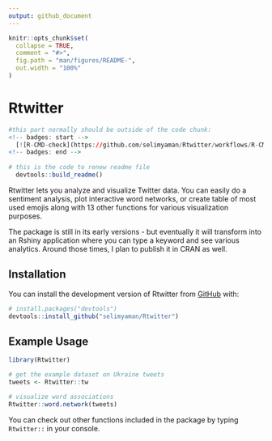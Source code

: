 ```yaml
---
output: github_document
---
```


<!-- README.md is generated from README.Rmd. Please edit that file -->

```r
knitr::opts_chunk$set(
  collapse = TRUE,
  comment = "#>",
  fig.path = "man/figures/README-",
  out.width = "100%"
)
```

# Rtwitter

```r
#this part normally should be outside of the code chunk:
<!-- badges: start -->
  [![R-CMD-check](https://github.com/selimyaman/Rtwitter/workflows/R-CMD-check/badge.svg)](https://github.com/selimyaman/Rtwitter/actions)
<!-- badges: end -->
  
# this is the code to renew readme file
  devtools::build_readme()
```

Rtwitter lets you analyze and visualize Twitter data. You can easily do a sentiment analysis, plot interactive word networks, or create table of most used emojis along with 13 other functions for various visualization purposes.

The package is still in its early versions - but eventually it will transform into an Rshiny application where you can type a keyword and see various analytics. Around those times, I plan to publish it in CRAN as well.

## Installation

You can install the development version of Rtwitter from [GitHub](https://github.com/) with:

``` r
# install.packages("devtools")
devtools::install_github("selimyaman/Rtwitter")
```

## Example Usage

```r
library(Rtwitter)

# get the example dataset on Ukraine tweets
tweets <- Rtwitter::tw 

# visualize word associations
Rtwitter::word.network(tweets)
```

You can check out other functions included in the package by typing `Rtwitter::` in your console.
